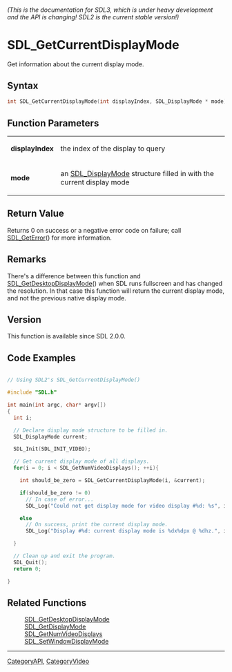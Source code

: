 ====== (This is the documentation for SDL3, which is under heavy development and the API is changing! SDL2 is the current stable version!) ======
= SDL_GetCurrentDisplayMode =

Get information about the current display mode.

== Syntax ==

<syntaxhighlight lang='c'>
int SDL_GetCurrentDisplayMode(int displayIndex, SDL_DisplayMode * mode);
</syntaxhighlight>

== Function Parameters ==

{|
|'''displayIndex'''
|the index of the display to query
|-
|'''mode'''
|an [[SDL_DisplayMode]] structure filled in with the current display mode
|}

== Return Value ==

Returns 0 on success or a negative error code on failure; call
[[SDL_GetError]]() for more information.

== Remarks ==

There's a difference between this function and
[[SDL_GetDesktopDisplayMode]]() when SDL runs fullscreen and has changed
the resolution. In that case this function will return the current display
mode, and not the previous native display mode.

== Version ==

This function is available since SDL 2.0.0.

== Code Examples ==

<syntaxhighlight lang='c++'>

// Using SDL2's SDL_GetCurrentDisplayMode()

#include "SDL.h"

int main(int argc, char* argv[])
{
  int i;

  // Declare display mode structure to be filled in.
  SDL_DisplayMode current;

  SDL_Init(SDL_INIT_VIDEO);

  // Get current display mode of all displays.
  for(i = 0; i < SDL_GetNumVideoDisplays(); ++i){

    int should_be_zero = SDL_GetCurrentDisplayMode(i, &current);

    if(should_be_zero != 0)
      // In case of error...
      SDL_Log("Could not get display mode for video display #%d: %s", i, SDL_GetError());

    else
      // On success, print the current display mode.
      SDL_Log("Display #%d: current display mode is %dx%dpx @ %dhz.", i, current.w, current.h, current.refresh_rate);

  }

  // Clean up and exit the program.
  SDL_Quit();
  return 0;

}

</syntaxhighlight>

== Related Functions ==

:[[SDL_GetDesktopDisplayMode]]
:[[SDL_GetDisplayMode]]
:[[SDL_GetNumVideoDisplays]]
:[[SDL_SetWindowDisplayMode]]

----
[[CategoryAPI]], [[CategoryVideo]]


